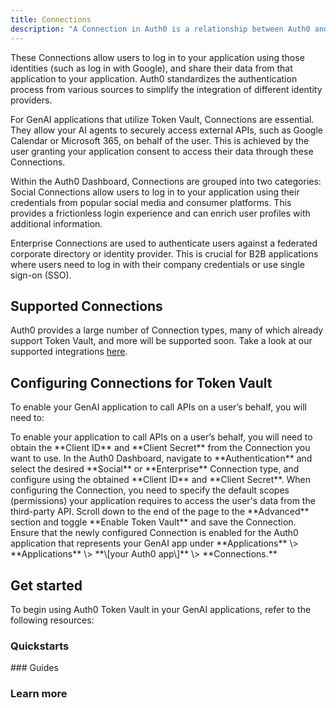 ```yaml
---
title: Connections
description: "A Connection in Auth0 is a relationship between Auth0 and a source of users, such as third-party applications (like Slack or Salesforce) or external Identity Providers (like Google or Microsoft)."
---
```


These Connections allow users to log in to your application using those identities (such as log in with Google), and share their data from that application to your application. Auth0 standardizes the authentication process from various sources to simplify the integration of different identity providers.

For GenAI applications that utilize Token Vault, Connections are essential. They allow your AI agents to securely access external APIs, such as Google Calendar or Microsoft 365, on behalf of the user. This is achieved by the user granting your application consent to access their data through these Connections.

Within the Auth0 Dashboard, Connections are grouped into two categories: Social Connections allow users to log in to your application using their credentials from popular social media and consumer platforms. This provides a frictionless login experience and can enrich user profiles with additional information.

Enterprise Connections are used to authenticate users against a federated corporate directory or identity provider. This is crucial for B2B applications where users need to log in with their company credentials or use single sign-on (SSO).

## Supported Connections

Auth0 provides a large number of Connection types, many of which already support Token Vault, and more will be supported soon. Take a look at our supported integrations [here](/integrations/overview).

## Configuring Connections for Token Vault

To enable your GenAI application to call APIs on a user’s behalf, you will need to:

<Steps>
  <Step title="Obtain client credentials">
    To enable your application to call APIs on a user’s behalf, you will need to
    obtain the **Client ID** and **Client Secret** from the Connection you want
    to use.
  </Step>
  <Step title="Create and configure the Connection">
    In the Auth0 Dashboard, navigate to **Authentication** and select the
    desired **Social** or **Enterprise** Connection type, and configure using
    the obtained **Client ID** and **Client Secret**.
  </Step>
  <Step title="Request the necessary scopes">
    When configuring the Connection, you need to specify the default scopes
    (permissions) your application requires to access the user's data from the
    third-party API.
  </Step>
  <Step title="Enable Token Vault on the Connection">
    Scroll down to the end of the page to the **Advanced** section and toggle
    **Enable Token Vault** and save the Connection.
  </Step>
  <Step title="Enable the Connection for your application">
    Ensure that the newly configured Connection is enabled for the Auth0
    application that represents your GenAI app under **Applications** \>
    **Applications** \> **\[your Auth0 app\]** \> **Connections.**
  </Step>
</Steps>

## Get started

To begin using Auth0 Token Vault in your GenAI applications, refer to the following resources:

### Quickstarts

<Columns cols={2}>
  <Card
    title="Call Other's APIs on User's Behalf"
    href="/get-started/call-others-apis-on-users-behalf"
    icon="key"
    horizontal
  />
</Columns>
### Guides

<Columns cols={2}>
  <Card
    title="Configure Google Social Connection"
    href="/guides/google-sign-in-and-auth"
    icon="google"
    horizontal
  />
</Columns>

### Learn more

<Columns cols={2}>
  <Card
    title="Social Identity Providers"
    href="https://auth0.com/docs/authenticate/identity-providers/social-identity-providers"
    icon="user"
    horizontal
  />
  <Card
    title="Enterprise Identity Providers"
    href="https://auth0.com/docs/authenticate/identity-providers/enterprise-identity-providers"
    icon="user"
    horizontal
  />
  <Card
    title="Configure Token Vault"
    href="https://auth0.com/docs/secure/tokens/token-vault/configure-token-vault"
    icon="gear"
    horizontal
  />
  <Card
    title="Auth0 Marketplace for Social Connections"
    href="https://marketplace.auth0.com/features/social-connections"
    icon="users"
    horizontal
  />
</Columns>
